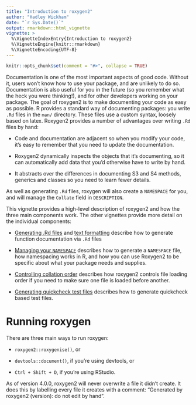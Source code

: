 ```yaml
---
title: "Introduction to roxygen2"
author: "Hadley Wickham"
date: "`r Sys.Date()`"
output: rmarkdown::html_vignette
vignette: >
  %\VignetteIndexEntry{Introduction to roxygen2}
  %\VignetteEngine{knitr::rmarkdown}
  %\VignetteEncoding{UTF-8}
---
```


```r
knitr::opts_chunk$set(comment = "#>", collapse = TRUE)
```

Documentation is one of the most important aspects of good code. Without it, users won't know how to use your package, and are unlikely to do so. Documentation is also useful for you in the future (so you remember what the heck you were thinking!), and for other developers working on your package. The goal of roxygen2 is to make documenting your code as easy as possible. R provides a standard way of documenting packages: you write `.Rd` files in the `man/` directory. These files use a custom syntax, loosely based on latex. Roxygen2 provides a number of advantages over writing `.Rd` files by hand:

* Code and documentation are adjacent so when you modify your code, it's easy
  to remember that you need to update the documentation.

* Roxygen2 dynamically inspects the objects that it's documenting, so it
  can automatically add data that you'd otherwise have to write by hand.

* It abstracts over the differences in documenting S3 and S4 methods,
  generics and classes so you need to learn fewer details.

As well as generating `.Rd` files, roxygen will also create a `NAMESPACE` for you, and will manage the `Collate` field in `DESCRIPTION`.

This vignette provides a high-level description of roxygen2 and how the three main components work. The other vignettes provide more detail on the individual components:

* [Generating .Rd files](rd.html) and [text formatting](formatting.html)
  describe how to generate function documentation via `.Rd` files

* [Managing your `NAMESPACE`](namespace.html) describes how to generate
  a `NAMESPACE` file, how namespacing works in R, and how you can use Roxygen2 to be
  specific about what your package needs and supplies.

* [Controlling collation order](collate.html) describes how roxygen2
  controls file loading order if you need to make sure one file is
  loaded before another.
  
* [Generating quickcheck test files](quickcheck.html) describes how to generate            quickcheck based test files.

# Running roxygen

There are three main ways to run roxygen:

* `roxygen2::roxygenise()`, or

* `devtools::document()`, if you're using devtools, or

* `Ctrl + Shift + D`, if you're using RStudio.

As of version 4.0.0, roxygen2 will never overwrite a file it didn't create. It does this by labelling every file it creates with a comment: "Generated by roxygen2 (version): do not edit by hand".
